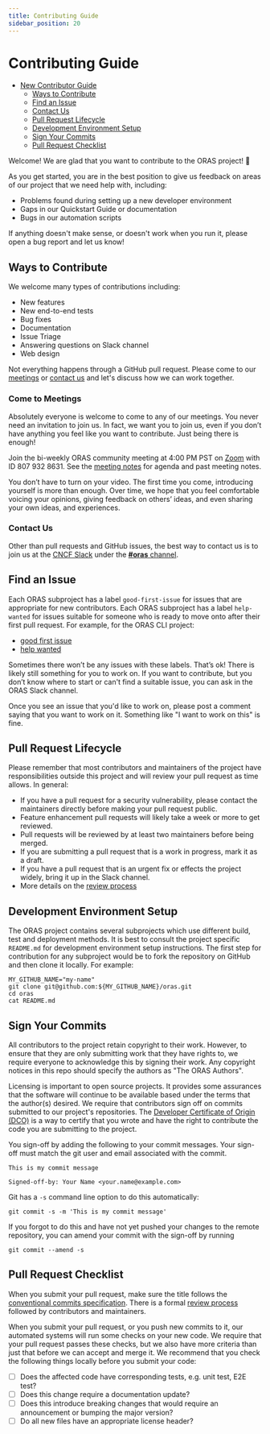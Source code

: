 ```yaml
---
title: Contributing Guide
sidebar_position: 20
---
```


# Contributing Guide


* [New Contributor Guide](#contributing-guide)
  * [Ways to Contribute](#ways-to-contribute)
  * [Find an Issue](#find-an-issue)
  * [Contact Us](#contact-us)
  * [Pull Request Lifecycle](#pull-request-lifecycle)
  * [Development Environment Setup](#development-environment-setup)
  * [Sign Your Commits](#sign-your-commits)
  * [Pull Request Checklist](#pull-request-checklist)

Welcome! We are glad that you want to contribute to the ORAS project! 💖

As you get started, you are in the best position to give us feedback on areas of
our project that we need help with, including:

* Problems found during setting up a new developer environment
* Gaps in our Quickstart Guide or documentation
* Bugs in our automation scripts

If anything doesn't make sense, or doesn't work when you run it, please open a
bug report and let us know!

## Ways to Contribute

We welcome many types of contributions including:

* New features
* New end-to-end tests
* Bug fixes
* Documentation
* Issue Triage
* Answering questions on Slack channel
* Web design

Not everything happens through a GitHub pull request.
Please come to our [meetings](#come-to-meetings) or [contact us](#contact-us) and let's discuss how we can work
together.

### Come to Meetings

Absolutely everyone is welcome to come to any of our meetings. You never need an
invitation to join us. In fact, we want you to join us, even if you don’t have
anything you feel like you want to contribute. Just being there is enough!

Join the bi-weekly ORAS community meeting at 4:00 PM PST on [Zoom](https://zoom.us/j/8079328631?pwd=UzN0NUlmbmcvTTN5L0o5VUQ2YndyQT09) with ID 807 932 8631.
See the [meeting notes](https://hackmd.io/P-O6n222TcSMoJgHmTTduw?view) for agenda and past meeting notes.

You don’t have to turn on your video.
The first time you come, introducing yourself is more than enough.
Over time, we hope that you feel comfortable voicing your opinions, giving
feedback on others’ ideas, and even sharing your own ideas, and experiences.

### Contact Us

Other than pull requests and GitHub issues, the best way to contact us is to join us at the [CNCF Slack](https://cloud-native.slack.com) under the [**#oras** channel](https://app.slack.com/client/T08PSQ7BQ/CJ1KHJM5Z).

## Find an Issue

Each ORAS subproject has a label `good-first-issue` for issues that are appropriate for new contributors.
Each ORAS subproject has a label `help-wanted` for issues suitable for someone who is ready to move onto after their first pull request.
For example, for the ORAS CLI project:
* [good first issue](https://github.com/oras-project/oras/labels/good%20first%20issue)
* [help wanted](https://github.com/oras-project/oras/labels/help%20wanted)

Sometimes there won’t be any issues with these labels. That’s ok! There is
likely still something for you to work on. If you want to contribute, but you
don’t know where to start or can't find a suitable issue, you can ask in the ORAS Slack channel.

Once you see an issue that you'd like to work on, please post a comment saying
that you want to work on it. Something like "I want to work on this" is fine.

## Pull Request Lifecycle

Please remember that most contributors and maintainers of the project have responsibilities outside this project and will review your pull request as time allows. In general:
* If you have a pull request for a security vulnerability, please contact the maintainers directly before making your pull request public.
* Feature enhancement pull requests will likely take a week or more to get reviewed.
* Pull requests will be reviewed by at least two maintainers before being merged.
* If you are submitting a pull request that is a work in progress, mark it as a draft.
* If you have a pull request that is an urgent fix or effects the project widely, bring it up in the Slack channel.
* More details on the [review process](https://github.com/oras-project/community/blob/main/REVIEWING.md)

## Development Environment Setup

The ORAS project contains several subprojects which use different build, test and deployment methods.
It is best to consult the project specific `README.md` for development environment setup instructions.
The first step for contribution for any subproject would be to fork the repository on GitHub and then clone it locally.
For example:
```
MY_GITHUB_NAME="my-name"
git clone git@github.com:${MY_GITHUB_NAME}/oras.git
cd oras
cat README.md
```

## Sign Your Commits

All contributors to the project retain copyright to their work. However, to ensure
that they are only submitting work that they have rights to, we require
everyone to acknowledge this by signing their work.
Any copyright notices in this repo should specify the authors as
"The ORAS Authors".

Licensing is important to open source projects. It provides some assurances that
the software will continue to be available based under the terms that the
author(s) desired. We require that contributors sign off on commits submitted to
our project's repositories. The [Developer Certificate of Origin
(DCO)](https://probot.github.io/apps/dco/) is a way to certify that you wrote and
have the right to contribute the code you are submitting to the project.

You sign-off by adding the following to your commit messages. Your sign-off must
match the git user and email associated with the commit.

    This is my commit message

    Signed-off-by: Your Name <your.name@example.com>

Git has a `-s` command line option to do this automatically:

    git commit -s -m 'This is my commit message'

If you forgot to do this and have not yet pushed your changes to the remote
repository, you can amend your commit with the sign-off by running 

    git commit --amend -s 

## Pull Request Checklist

When you submit your pull request, make sure the title follows the [conventional commits specification](https://www.conventionalcommits.org/).
There is a formal [review process](https://github.com/oras-project/community/blob/main/REVIEWING.md) followed by contributors and maintainers.

When you submit your pull request, or you push new commits to it, our automated
systems will run some checks on your new code. We require that your pull request
passes these checks, but we also have more criteria than just that before we can
accept and merge it. We recommend that you check the following things locally
before you submit your code:

- [ ]  Does the affected code have corresponding tests, e.g. unit test, E2E test?
- [ ]  Does this change require a documentation update?
- [ ]  Does this introduce breaking changes that would require an announcement or bumping the major version?
- [ ]  Do all new files have an appropriate license header?
